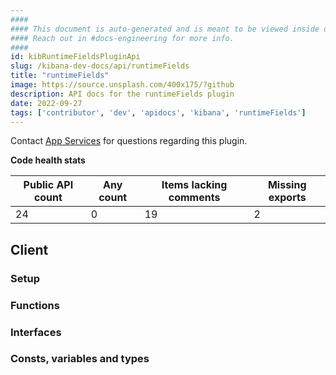```yaml
---
####
#### This document is auto-generated and is meant to be viewed inside our experimental, new docs system.
#### Reach out in #docs-engineering for more info.
####
id: kibRuntimeFieldsPluginApi
slug: /kibana-dev-docs/api/runtimeFields
title: "runtimeFields"
image: https://source.unsplash.com/400x175/?github
description: API docs for the runtimeFields plugin
date: 2022-09-27
tags: ['contributor', 'dev', 'apidocs', 'kibana', 'runtimeFields']
---
```




Contact [App Services](https://github.com/orgs/elastic/teams/kibana-app-services) for questions regarding this plugin.

**Code health stats**

| Public API count  | Any count | Items lacking comments | Missing exports |
|-------------------|-----------|------------------------|-----------------|
| 24 | 0 | 19 | 2 |

## Client

### Setup
<DocDefinitionList data={[runtimeFieldsObj.client.setup]}/>

### Functions
<DocDefinitionList data={runtimeFieldsObj.client.functions}/>

### Interfaces
<DocDefinitionList data={runtimeFieldsObj.client.interfaces}/>

### Consts, variables and types
<DocDefinitionList data={runtimeFieldsObj.client.misc}/>

